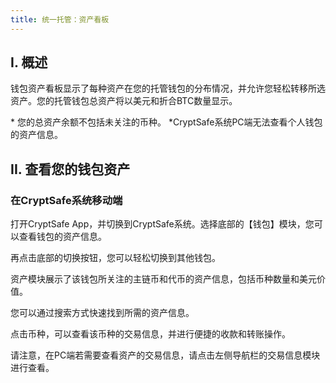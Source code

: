 ```yaml
---
title: 统一托管：资产看板
---
```


## I. 概述
钱包资产看板显示了每种资产在您的托管钱包的分布情况，并允许您轻松转移所选资产。您的托管钱包总资产将以美元和折合BTC数量显示。

<Note> 
* 您的总资产余额不包括未关注的币种。
*CryptSafe系统PC端无法查看个人钱包的资产信息。
</Note>

## II. 查看您的钱包资产

### **在CryptSafe系统移动端**

打开CryptSafe App，并切换到CryptSafe系统。选择底部的【钱包】模块，您可以查看钱包的资产信息。

再点击底部的切换按钮，您可以轻松切换到其他钱包。

资产模块展示了该钱包所关注的主链币和代币的资产信息，包括币种数量和美元价值。

您可以通过搜索方式快速找到所需的资产信息。

点击币种，可以查看该币种的交易信息，并进行便捷的收款和转账操作。


<Note>
请注意，在PC端若需要查看资产的交易信息，请点击左侧导航栏的交易信息模块进行查看。
</Note>



